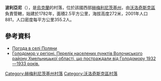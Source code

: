{{coord|49|28|59|N|26|13|39|E|scale:100000|display=title}}

'''波利亞尼'''（{{lang-uk|Поляни}}），是[[烏克蘭|烏克蘭]]的村落，位於該國西部[[赫梅利尼茨基州|赫梅利尼茨基州]]，由[[沃洛奇斯克區|沃洛奇斯克區]]負責管轄，始建於1782年，面積2.5平方公里，海拔高度272米，2001年人口881，人口密度每平方公里355.2人。

==參考資料==
* [http://weather.in.ua/ua/hmel'nickaja/21221 Погода в селі Поляни] {{Wayback|url=http://weather.in.ua/ua/hmel%27nickaja/21221 |date=20111220115357 }}
* [https://web.archive.org/web/20160304103840/http://admvol.at.ua/golodvregioni.doc Голодомор у регіоні. Перелік населених пунктів Волочиського району Хмельницької області, що постраждали від Голодомору 1932—1933 років.]

{{DEFAULTSORT:Поляни}}
[[Category:赫梅利尼茨基州村落|Category:赫梅利尼茨基州村落]]
[[Category:沃洛奇斯克區村落|Category:沃洛奇斯克區村落]]


{{Khmelnytskyi-geo-stub}}